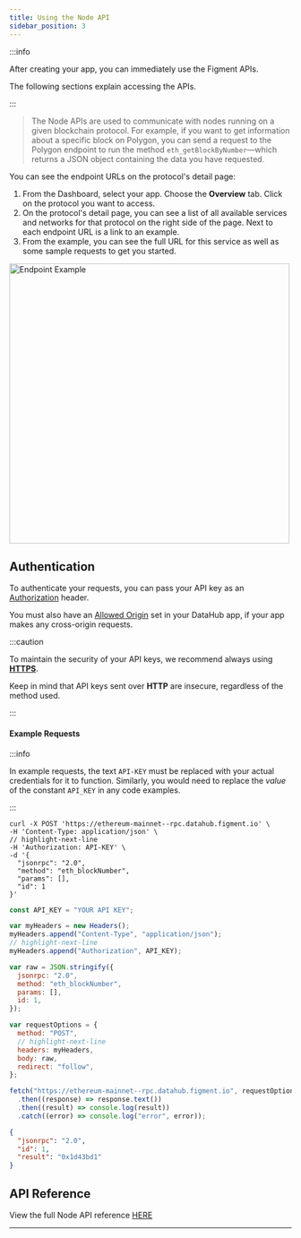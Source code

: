 ```yaml
---
title: Using the Node API
sidebar_position: 3
---
```




:::info

After creating your app, you can immediately use the Figment APIs.

The following sections explain accessing the APIs.

:::

> The Node APIs are used to communicate with nodes running on a given blockchain protocol. For example, if you want to get information about a specific block on Polygon, you can send a request to the Polygon endpoint to run the method `eth_getBlockByNumber`&mdash;which returns a JSON object containing the data you have requested.

You can see the endpoint URLs on the protocol's detail page:

1. From the Dashboard, select your app. Choose the **Overview** tab. Click on the protocol you want to access.
2. On the protocol's detail page, you can see a list of all available services and networks for that protocol on the right side of the page. Next to each endpoint URL is a link to an example.
3. From the example, you can see the full URL for this service as well as some sample requests to get you started.

<img
  src={img1}
  alt="Endpoint Example"
  width="500"
  className="shadow--tl inline-image"
/>

## Authentication

To authenticate your requests, you can pass your API key as an [Authorization](https://developer.mozilla.org/en-US/docs/Web/HTTP/Headers/Authorization) header.

You must also have an [Allowed Origin](settings-and-security#allowed-origins) set in your DataHub app, if your app makes any cross-origin requests.

:::caution

To maintain the security of your API keys, we recommend always using [**HTTPS**](https://www.cloudflare.com/en-ca/learning/ssl/what-is-https/).

Keep in mind that API keys sent over **HTTP** are insecure, regardless of the method used.

:::

#### Example Requests

:::info

In example requests, the text `API-KEY` must be replaced with your actual credentials for it to function. Similarly, you would need to replace the _value_ of the constant `API_KEY` in any code examples.

:::

<Tabs>
  <TabItem value="curl" label="curl" default>

```text title="Example curl request with API key sent via Authorization header"
curl -X POST 'https://ethereum-mainnet--rpc.datahub.figment.io' \
-H 'Content-Type: application/json' \
// highlight-next-line
-H 'Authorization: API-KEY' \
-d '{
  "jsonrpc": "2.0",
  "method": "eth_blockNumber",
  "params": [],
  "id": 1
}'
```

  </TabItem>
  <TabItem value="js" label="JavaScript">

```javascript title="Example JavaScript Fetch request to the Node API for Solana Devnet"
const API_KEY = "YOUR API KEY";

var myHeaders = new Headers();
myHeaders.append("Content-Type", "application/json");
// highlight-next-line
myHeaders.append("Authorization", API_KEY);

var raw = JSON.stringify({
  jsonrpc: "2.0",
  method: "eth_blockNumber",
  params: [],
  id: 1,
});

var requestOptions = {
  method: "POST",
  // highlight-next-line
  headers: myHeaders,
  body: raw,
  redirect: "follow",
};

fetch("https://ethereum-mainnet--rpc.datahub.figment.io", requestOptions)
  .then((response) => response.text())
  .then((result) => console.log(result))
  .catch((error) => console.log("error", error));
```

  </TabItem>
</Tabs>

```json title="Example JSON response from Ethereum node"
{
  "jsonrpc": "2.0",
  "id": 1,
  "result": "0x1d43bd1"
}
```

## API Reference

View the full Node API reference [HERE](/api-reference/node-api/)

---
